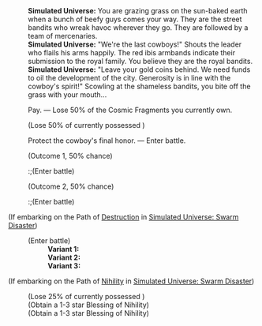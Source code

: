 {{Dialogue Start}}
:'''Simulated Universe:''' You are grazing grass on the sun-baked earth when a bunch of beefy guys comes your way. They are the street bandits who wreak havoc wherever they go. They are followed by a team of mercenaries.
:'''Simulated Universe:''' "We're the last cowboys!" Shouts the leader who flails his arms happily. The red ibis armbands indicate their submission to the royal family. You believe they are the royal bandits.
:'''Simulated Universe:''' "Leave your gold coins behind. We need funds to oil the development of the city. Generosity is in line with the cowboy's spirit!" Scowling at the shameless bandits, you bite off the grass with your mouth...
:{{DIcon|Star}} Pay. &mdash; Lose 50% of the Cosmic Fragments you currently own.
:;(Lose 50% of currently possessed {{Item|Cosmic Fragment|20}})
:{{DIcon|Star}} Protect the cowboy's final honor. &mdash; Enter battle.
:;(Outcome 1, 50% chance)
::;(Enter battle)
:::{{Enemy List|Voidranger: Reaver*2/-25% HP; Voidranger: Trampler*1/-25% HP}}
:;(Outcome 2, 50% chance)
::;(Enter battle)
:::{{Enemy List|Incineration Shadewalker*2/-25% HP; Searing Prowler*1/-25% HP}}
;(If embarking on the Path of [[Simulated Universe: Swarm Disaster/Paths#Destruction|Destruction]] in [[Simulated Universe: Swarm Disaster]])
:{{SU Special Dialogue|Destruction|Let them experience the real "cowboy."|Enter battle. After achieving victory, additionally seize ?? Cosmic Fragments.}}
:;(Enter battle)
::'''Variant 1:''' {{Enemy List|Voidranger: Reaver*2/-25% HP; Voidranger: Trampler*1/-25% HP}}
::'''Variant 2:''' {{Enemy List|Incineration Shadewalker*2/-25% HP; Searing Prowler*1/-25% HP}}
::'''Variant 3:''' {{Enemy List|Disciples of Sanctus Medicus: Internal Alchemist*1/-25% HP; Disciples of Sanctus Medicus: Shape Shifter*1/-25% HP}}
;(If embarking on the Path of [[Simulated Universe: Swarm Disaster/Paths#Nihility|Nihility]] in [[Simulated Universe: Swarm Disaster]])
:{{SU Special Dialogue|Nihility|Surrender immediately.|Lose 25% of Cosmic Fragments and obtain 2 random Blessings of Nihility.}}
:;(Lose 25% of currently possessed {{Item|Cosmic Fragment|20}})
:;(Obtain a 1-3 star Blessing of Nihility)
:;(Obtain a 1-3 star Blessing of Nihility)
{{Dialogue End}}